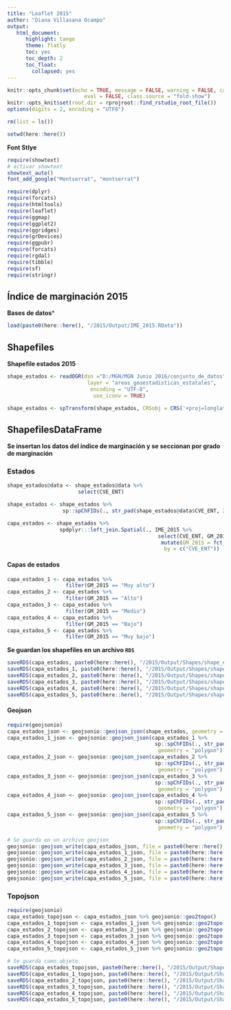 ```yaml
---
title: "Leaflet 2015"
author: "Diana Villasana Ocampo"
output:
   html_document:
      highlight: tango
      theme: flatly
      toc: yes
      toc_depth: 2
      toc_float:
        collapsed: yes
---
```


```r
knitr::opts_chunk$set(echo = TRUE, message = FALSE, warning = FALSE, cache = FALSE, cache.lazy = FALSE, 
                         eval = FALSE, class.source = "fold-show")
knitr::opts_knit$set(root.dir = rprojroot::find_rstudio_root_file())
options(digits = 2, encoding = "UTF8")
```   

```r
rm(list = ls())
```

```r
setwd(here::here())
```

**Font Stlye**  

```r
require(showtext)
# activar showtext
showtext_auto()
font_add_google("Montserrat", "montserrat")
```


```r
require(dplyr)
require(forcats)
require(htmltools)
require(leaflet)
require(ggmap)
require(ggplot2)
require(ggridges)
require(grDevices)
require(ggpubr)
require(forcats)
require(rgdal)
require(tibble)
require(sf)
require(stringr)
```


## Índice de marginación 2015

**Bases de datos***

```r
load(paste0(here::here(), "/2015/Output/IME_2015.RData"))
```


## Shapefiles

**Shapefile estados 2015**

```r
shape_estados <- readOGR(dsn ="D:/MGN/MGN Junio 2016/conjunto_de_datos", 
                          layer = "areas_geoestadisticas_estatales",
                           encoding = "UTF-8",
                            use_iconv = TRUE)

shape_estados <- spTransform(shape_estados, CRSobj = CRS('+proj=longlat +ellps=WGS84 +datum=WGS84 +no_defs'))
```

## ShapefilesDataFrame

**Se insertan los datos del índice de marginación y se seccionan por grado de marginación**

### Estados 

```r
shape_estados@data <- shape_estados@data %>%
                       select(CVE_ENT)

shape_estados <- shape_estados %>%
                  sp::spChFIDs(., str_pad(shape_estados@data$CVE_ENT, 2, "left", pad = "0"))
```


```r
capa_estados <- shape_estados %>%
                 spdplyr:::left_join.Spatial(., IME_2015 %>% 
                                                 select(CVE_ENT, GM_2015) %>%  
                                                  mutate(GM_2015 = fct_relevel(stringr::str_trim(.$GM_2015, "both"), c("Muy alto", "Alto", "Medio", "Bajo", "Muy bajo"))),
                                                   by = c("CVE_ENT")) 
```

#### Capas de estados

```r
capa_estados_1 <- capa_estados %>%
                   filter(GM_2015 == "Muy alto")
capa_estados_2 <- capa_estados %>%
                   filter(GM_2015 == "Alto")
capa_estados_3 <- capa_estados %>%
                   filter(GM_2015 == "Medio")
capa_estados_4 <- capa_estados %>%
                   filter(GM_2015 == "Bajo")
capa_estados_5 <- capa_estados %>%
                   filter(GM_2015 == "Muy bajo")
```


**Se guardan los shapefiles en un archivo `RDS`**

```r
saveRDS(capa_estados, paste0(here::here(), "/2015/Output/Shapes/shape_estados.rds"))
saveRDS(capa_estados_1, paste0(here::here(), "/2015/Output/Shapes/shape_estados_1.rds"))
saveRDS(capa_estados_2, paste0(here::here(), "/2015/Output/Shapes/shape_estados_2.rds"))
saveRDS(capa_estados_3, paste0(here::here(), "/2015/Output/Shapes/shape_estados_3.rds"))
saveRDS(capa_estados_4, paste0(here::here(), "/2015/Output/Shapes/shape_estados_4.rds"))
saveRDS(capa_estados_5, paste0(here::here(), "/2015/Output/Shapes/shape_estados_5.rds"))
```


#### Geojson 

```r
require(geojsonio)
capa_estados_json <- geojsonio::geojson_json(shape_estados, geometry = "polygon")
capa_estados_1_json <- geojsonio::geojson_json(capa_estados_1 %>%
                                                sp::spChFIDs(., str_pad(.@data$CVE_ENT, 2, "left", pad = "0")), 
                                                 geometry = "polygon")
capa_estados_2_json <- geojsonio::geojson_json(capa_estados_2 %>%
                                                sp::spChFIDs(., str_pad(.@data$CVE_ENT, 2, "left", pad = "0")), 
                                                 geometry = "polygon")
capa_estados_3_json <- geojsonio::geojson_json(capa_estados_3 %>%
                                                sp::spChFIDs(., str_pad(.@data$CVE_ENT, 2, "left", pad = "0")), 
                                                 geometry = "polygon")
capa_estados_4_json <- geojsonio::geojson_json(capa_estados_4 %>%
                                                sp::spChFIDs(., str_pad(.@data$CVE_ENT, 2, "left", pad = "0")), 
                                                 geometry = "polygon")
capa_estados_5_json <- geojsonio::geojson_json(capa_estados_5 %>%
                                                sp::spChFIDs(., str_pad(.@data$CVE_ENT, 2, "left", pad = "0")), 
                                                 geometry = "polygon")
```


```r
# Se guarda en un archivo geojson 
geojsonio::geojson_write(capa_estados_json, file = paste0(here::here(), "/2015/Output/Shapes/estados_json.geojson"))
geojsonio::geojson_write(capa_estados_1_json, file = paste0(here::here(), "/2015/Output/Shapes/estados_1_json.geojson"))
geojsonio::geojson_write(capa_estados_2_json, file = paste0(here::here(), "/2015/Output/Shapes/estados_2_json.geojson"))
geojsonio::geojson_write(capa_estados_3_json, file = paste0(here::here(), "/2015/Output/Shapes/estados_3_json.geojson"))
geojsonio::geojson_write(capa_estados_4_json, file = paste0(here::here(), "/2015/Output/Shapes/estados_4_json.geojson"))
geojsonio::geojson_write(capa_estados_5_json, file = paste0(here::here(), "/2015/Output/Shapes/estados_5_json.geojson"))
```


### Topojson

```r
require(geojsonio)
capa_estados_topojson <- capa_estados_json %>% geojsonio::geo2topo()
capa_estados_1_topojson <- capa_estados_1_json %>% geojsonio::geo2topo()
capa_estados_2_topojson <- capa_estados_2_json %>% geojsonio::geo2topo()
capa_estados_3_topojson <- capa_estados_3_json %>% geojsonio::geo2topo()
capa_estados_4_topojson <- capa_estados_4_json %>% geojsonio::geo2topo()
capa_estados_5_topojson <- capa_estados_5_json %>% geojsonio::geo2topo()
```

```r
# Se guarda como objeto
saveRDS(capa_estados_topojson, paste0(here::here(), "/2015/Output/Shapes/capa_estados_topojson.rds"))
saveRDS(capa_estados_1_topojson, paste0(here::here(), "/2015/Output/Shapes/capa_estados_1_topojson.rds"))
saveRDS(capa_estados_2_topojson, paste0(here::here(), "/2015/Output/Shapes/capa_estados_2_topojson.rds"))
saveRDS(capa_estados_3_topojson, paste0(here::here(), "/2015/Output/Shapes/capa_estados_3_topojson.rds"))
saveRDS(capa_estados_4_topojson, paste0(here::here(), "/2015/Output/Shapes/capa_estados_4_topojson.rds"))
saveRDS(capa_estados_5_topojson, paste0(here::here(), "/2015/Output/Shapes/capa_estados_5_topojson.rds"))
```




